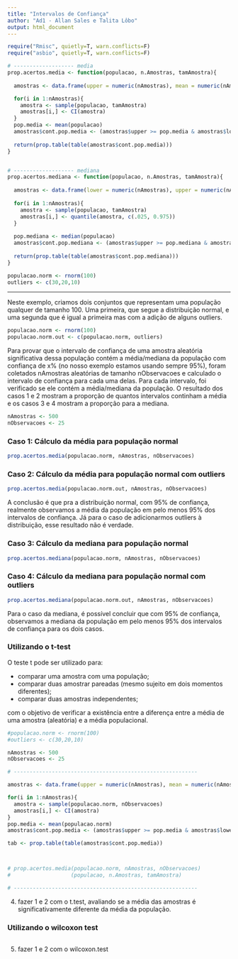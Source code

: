 ```yaml
---
title: "Intervalos de Confiança"
author: "Ad1 - Allan Sales e Talita Lôbo"
output: html_document
---
```


```r
require("Rmisc", quietly=T, warn.conflicts=F)
require("asbio", quietly=T, warn.conflicts=F)
```

```r

# ------------------- media  
prop.acertos.media <- function(populacao, n.Amostras, tamAmostra){
  
  amostras <- data.frame(upper = numeric(nAmostras), mean = numeric(nAmostras), lower = numeric(nAmostras))

  for(i in 1:nAmostras){
    amostra <- sample(populacao, tamAmostra)
    amostras[i,] <- CI(amostra)
  }
  pop.media <- mean(populacao)
  amostras$cont.pop.media <- (amostras$upper >= pop.media & amostras$lower <= pop.media)
  
  return(prop.table(table(amostras$cont.pop.media)))
}


# ------------------- mediana 
prop.acertos.mediana <- function(populacao, n.Amostras, tamAmostra){
  
  amostras <- data.frame(lower = numeric(nAmostras), upper = numeric(nAmostras))
  
  for(i in 1:nAmostras){
    amostra <- sample(populacao, tamAmostra)
    amostras[i,] <- quantile(amostra, c(.025, 0.975))
  }
  
  pop.mediana <- median(populacao)
  amostras$cont.pop.mediana <- (amostras$upper >= pop.mediana & amostras$lower <= pop.mediana)
  
  return(prop.table(table(amostras$cont.pop.mediana)))
}

populacao.norm <- rnorm(100)
outliers <- c(30,20,10)
```

-------------------------------------

Neste exemplo, criamos dois conjuntos que representam uma população qualquer de tamanho 100. Uma primeira, que segue a distribuição normal, e uma segunda que é igual a primeira mas com a adição de alguns outliers.

```r
populacao.norm <- rnorm(100)
populacao.norm.out <- c(populacao.norm, outliers)
```

Para provar que o intervalo de confiança de uma amostra aleatória significativa dessa população contém a média/mediana da população com confiança de x% (no nosso exemplo estamos usando sempre 95%), foram coletados nAmostras aleatórias de tamanho nObservacoes e calculado o intervalo de confiança para cada uma delas. Para cada intervalo, foi verificado se ele contém a média/mediana da população. O resultado dos casos 1 e 2 mostram a proporção de quantos intervalos continham a média e os casos 3 e 4 mostram a proporção para a mediana.

```r
nAmostras <- 500
nObservacoes <- 25
```

### Caso 1: Cálculo da média para população normal

```r
prop.acertos.media(populacao.norm, nAmostras, nObservacoes)
```

### Caso 2: Cálculo da média para população normal com outliers
```r
prop.acertos.media(populacao.norm.out, nAmostras, nObservacoes)
```

A conclusão é que pra a distribuição normal, com 95% de confiança, realmente observamos a média da população em pelo menos 95% dos intervalos de confiança. Já para o caso de adicionarmos outliers à distribuição, esse resultado não é verdade.

### Caso 3: Cálculo da mediana para população normal
```r
prop.acertos.mediana(populacao.norm, nAmostras, nObservacoes)
```

### Caso 4: Cálculo da mediana para população normal com outliers
```r
prop.acertos.mediana(populacao.norm.out, nAmostras, nObservacoes)
```

Para o caso da mediana, é possível concluir que com 95% de confiança, observamos a mediana da população em pelo menos 95% dos intervalos de confiança para os dois casos.


### Utilizando o t-test

O teste t pode ser utilizado para:   

* comparar uma amostra com uma população;
* comparar duas amostrar pareadas (mesmo sujeito em dois momentos diferentes);
* comparar duas amostras independentes;   

com o objetivo de verificar a existência entre a diferença entre a média de uma amostra (aleatória) e a média populacional.

```r

#populacao.norm <- rnorm(100)
#outliers <- c(30,20,10)

nAmostras <- 500
nObservacoes <- 25

# ----------------------------------------------------------

amostras <- data.frame(upper = numeric(nAmostras), mean = numeric(nAmostras), lower = numeric(nAmostras))

for(i in 1:nAmostras){
  amostra <- sample(populacao.norm, nObservacoes)
  amostras[i,] <- CI(amostra)
}
pop.media <- mean(populacao.norm)
amostras$cont.pop.media <- (amostras$upper >= pop.media & amostras$lower <= pop.media)

tab <- prop.table(table(amostras$cont.pop.media))



# prop.acertos.media(populacao.norm, nAmostras, nObservacoes)
#                   (populacao, n.Amostras, tamAmostra)

# ----------------------------------------------------------

```
4. fazer 1 e 2 com o t.test, avaliando se a média das amostras é significativamente diferente da média da população. 

### Utilizando o wilcoxon test
```r


```
5. fazer 1 e 2 com o wilcoxon.test








